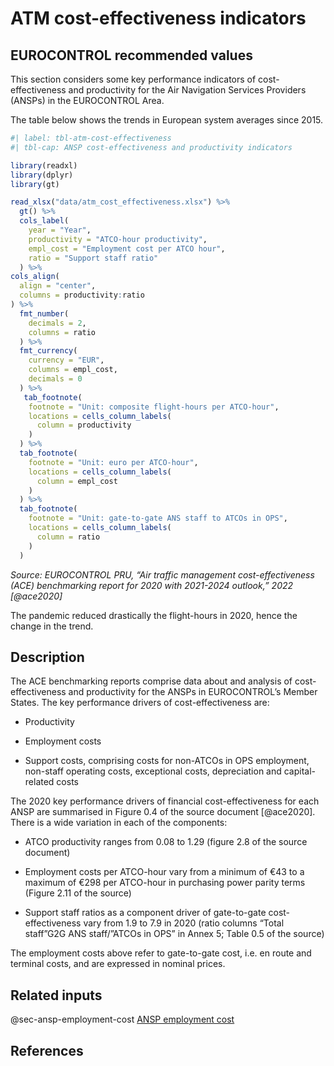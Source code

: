 # ATM cost-effectiveness indicators {#sec-atm-cost-effectiveness-indicators}

## EUROCONTROL recommended values

This section considers some key performance indicators of cost-effectiveness and
productivity for the Air Navigation Services Providers (ANSPs) in the EUROCONTROL Area.

The table below shows the trends in European system averages since 2015.

```r
#| label: tbl-atm-cost-effectiveness
#| tbl-cap: ANSP cost-effectiveness and productivity indicators

library(readxl)
library(dplyr)
library(gt)

read_xlsx("data/atm_cost_effectiveness.xlsx") %>% 
  gt() %>% 
  cols_label(
    year = "Year",
    productivity = "ATCO-hour productivity",
    empl_cost = "Employment cost per ATCO hour",
    ratio = "Support staff ratio"
  ) %>% 
cols_align(
  align = "center",
  columns = productivity:ratio
) %>% 
  fmt_number(
    decimals = 2,
    columns = ratio
  ) %>% 
  fmt_currency(
    currency = "EUR",
    columns = empl_cost,
    decimals = 0
  ) %>% 
   tab_footnote(
    footnote = "Unit: composite flight-hours per ATCO-hour",
    locations = cells_column_labels(
      column = productivity
    )
  ) %>% 
  tab_footnote(
    footnote = "Unit: euro per ATCO-hour",
    locations = cells_column_labels(
      column = empl_cost
    )
  ) %>% 
  tab_footnote(
    footnote = "Unit: gate-to-gate ANS staff to ATCOs in OPS",
    locations = cells_column_labels(
      column = ratio
    )
  )
```
*Source: EUROCONTROL PRU, “Air traffic management cost-effectiveness (ACE) benchmarking report for 2020 with 2021-2024 outlook,” 2022 [@ace2020]*

:::{.callout-note}
The pandemic reduced drastically the flight-hours in 2020, hence the change in the trend.
:::

## Description

The ACE benchmarking reports comprise data about and analysis of cost-effectiveness 
and productivity for the ANSPs in EUROCONTROL’s Member States. The key performance
drivers of cost-effectiveness are:

* Productivity

* Employment costs

* Support costs, comprising costs for non-ATCOs in OPS employment, non-staff 
operating costs, exceptional costs, depreciation and capital-related costs

The 2020 key performance drivers of financial cost-effectiveness for each ANSP 
are summarised in Figure 0.4 of the source document [@ace2020]. There is a wide variation
in each of the components:

* ATCO productivity ranges from 0.08 to 1.29 (figure 2.8 of the source document)

* Employment costs per ATCO-hour vary from a minimum of €43 to a maximum of €298 
per ATCO-hour in purchasing power parity terms (Figure 2.11 of the source) 

* Support staff ratios   as a component driver of gate-to-gate cost-effectiveness
vary from 1.9 to 7.9 in 2020 (ratio columns “Total staff”G2G ANS staff/”ATCOs 
in OPS” in Annex 5; Table 0.5   of the source)

:::{.callout-note}
The employment costs above refer to gate-to-gate cost, i.e. en route and terminal
costs, and are expressed in nominal prices.
:::

## Related inputs

@sec-ansp-employment-cost [ANSP employment cost](#sec-ansp-employment-cost)

## References


